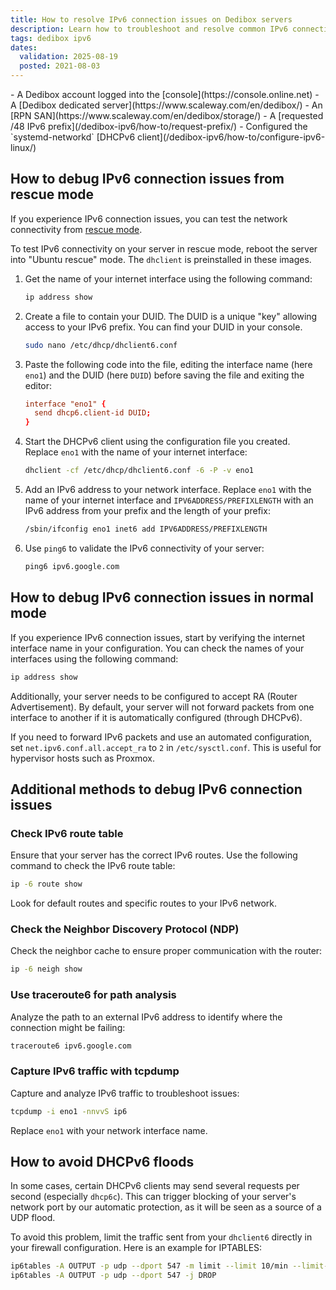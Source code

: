 ```yaml
---
title: How to resolve IPv6 connection issues on Dedibox servers
description: Learn how to troubleshoot and resolve common IPv6 connection issues on your Dedibox server with our step-by-step guide.
tags: dedibox ipv6
dates:
  validation: 2025-08-19
  posted: 2021-08-03
---
```



<Requirements />
- A Dedibox account logged into the [console](https://console.online.net)
- A [Dedibox dedicated server](https://www.scaleway.com/en/dedibox/)
- An [RPN SAN](https://www.scaleway.com/en/dedibox/storage/)
- A [requested /48 IPv6 prefix](/dedibox-ipv6/how-to/request-prefix/)
- Configured the `systemd-networkd` [DHCPv6 client](/dedibox-ipv6/how-to/configure-ipv6-linux/)


## How to debug IPv6 connection issues from rescue mode

If you experience IPv6 connection issues, you can test the network connectivity from [rescue mode](/dedibox/how-to/use-rescue-mode/).

To test IPv6 connectivity on your server in rescue mode, reboot the server into "Ubuntu rescue" mode. The `dhclient` is preinstalled in these images.

1. Get the name of your internet interface using the following command:
    ```bash
    ip address show
    ```
2. Create a file to contain your DUID. The DUID is a unique "key" allowing access to your IPv6 prefix. You can find your DUID in your console.
    ```bash
    sudo nano /etc/dhcp/dhclient6.conf
    ```
3. Paste the following code into the file, editing the interface name (here `eno1`) and the DUID (here `DUID`) before saving the file and exiting the editor:
    ```conf
    interface "eno1" {
      send dhcp6.client-id DUID;
    }
    ```
4. Start the DHCPv6 client using the configuration file you created. Replace `eno1` with the name of your internet interface:
    ```bash
    dhclient -cf /etc/dhcp/dhclient6.conf -6 -P -v eno1
    ```
5. Add an IPv6 address to your network interface. Replace `eno1` with the name of your internet interface and `IPV6ADDRESS/PREFIXLENGTH` with an IPv6 address from your prefix and the length of your prefix:
    ```bash
    /sbin/ifconfig eno1 inet6 add IPV6ADDRESS/PREFIXLENGTH
    ```
6. Use `ping6` to validate the IPv6 connectivity of your server:
    ```bash
    ping6 ipv6.google.com
    ```

## How to debug IPv6 connection issues in normal mode

If you experience IPv6 connection issues, start by verifying the internet interface name in your configuration. You can check the names of your interfaces using the following command:
```bash
ip address show
```

Additionally, your server needs to be configured to accept RA (Router Advertisement). By default, your server will not forward packets from one interface to another if it is automatically configured (through DHCPv6).

If you need to forward IPv6 packets and use an automated configuration, set `net.ipv6.conf.all.accept_ra` to `2` in `/etc/sysctl.conf`. This is useful for hypervisor hosts such as Proxmox.

## Additional methods to debug IPv6 connection issues

### Check IPv6 route table
Ensure that your server has the correct IPv6 routes. Use the following command to check the IPv6 route table:
```bash
ip -6 route show
```
Look for default routes and specific routes to your IPv6 network.

### Check the Neighbor Discovery Protocol (NDP)
Check the neighbor cache to ensure proper communication with the router:
```bash
ip -6 neigh show
```

### Use traceroute6 for path analysis
Analyze the path to an external IPv6 address to identify where the connection might be failing:
```bash
traceroute6 ipv6.google.com
```

### Capture IPv6 traffic with tcpdump
Capture and analyze IPv6 traffic to troubleshoot issues:
```bash
tcpdump -i eno1 -nnvvS ip6
```
Replace `eno1` with your network interface name.

## How to avoid DHCPv6 floods

In some cases, certain DHCPv6 clients may send several requests per second (especially `dhcp6c`). This can trigger blocking of your server's network port by our automatic protection, as it will be seen as a source of a UDP flood.

To avoid this problem, limit the traffic sent from your `dhclient6` directly in your firewall configuration. Here is an example for IPTABLES:
```bash
ip6tables -A OUTPUT -p udp --dport 547 -m limit --limit 10/min --limit-burst 5 -j ACCEPT
ip6tables -A OUTPUT -p udp --dport 547 -j DROP
```